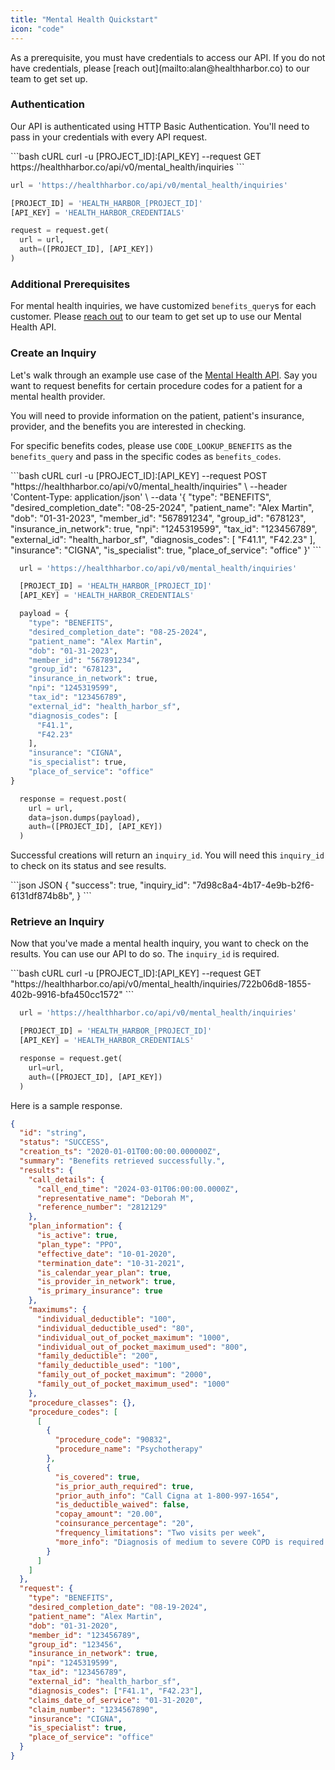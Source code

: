 ```yaml
---
title: "Mental Health Quickstart"
icon: "code"
---
```


<Warning>
  As a prerequisite, you must have credentials to access our API. If you do not
  have credentials, please [reach out](mailto:alan@healthharbor.co) to our team
  to get set up.
</Warning>

### Authentication

Our API is authenticated using HTTP Basic Authentication. You'll need to pass in your credentials with every API request.

<CodeGroup>
  ```bash cURL
  curl -u [PROJECT_ID]:[API_KEY] --request GET https://healthharbor.co/api/v0/mental_health/inquiries
  ```

```python Python
url = 'https://healthharbor.co/api/v0/mental_health/inquiries'

[PROJECT_ID] = 'HEALTH_HARBOR_[PROJECT_ID]'
[API_KEY] = 'HEALTH_HARBOR_CREDENTIALS'

request = request.get(
  url = url,
  auth=([PROJECT_ID], [API_KEY])
)
```

</CodeGroup>

### Additional Prerequisites

For mental health inquiries, we have customized `benefits_query`s for each customer. Please [reach out](mailto:alan@healthharbor.co) to our team to get set up to use our Mental Health API.

### Create an Inquiry

Let's walk through an example use case of the [Mental Health API](endpoint/create-mental-health-inquiry). Say you want to request benefits for certain procedure codes for a patient for a mental health provider.

You will need to provide information on the patient, patient's insurance, provider, and the benefits you are interested in checking.

For specific benefits codes, please use `CODE_LOOKUP_BENEFITS` as the `benefits_query` and pass in the specific codes as `benefits_codes`.

<CodeGroup>
```bash cURL
curl -u [PROJECT_ID]:[API_KEY] --request POST "https://healthharbor.co/api/v0/mental_health/inquiries" \
  --header 'Content-Type: application/json' \
  --data '{
    "type": "BENEFITS",
    "desired_completion_date": "08-25-2024",
    "patient_name": "Alex Martin",
    "dob": "01-31-2023",
    "member_id": "567891234",
    "group_id": "678123",
    "insurance_in_network": true,
    "npi": "1245319599",
    "tax_id": "123456789",
    "external_id": "health_harbor_sf",
    "diagnosis_codes": [
      "F41.1",
      "F42.23"
    ],
    "insurance": "CIGNA",
    "is_specialist": true,
    "place_of_service": "office"
}'
```

```python Python
  url = 'https://healthharbor.co/api/v0/mental_health/inquiries'

  [PROJECT_ID] = 'HEALTH_HARBOR_[PROJECT_ID]'
  [API_KEY] = 'HEALTH_HARBOR_CREDENTIALS'

  payload = {
    "type": "BENEFITS",
    "desired_completion_date": "08-25-2024",
    "patient_name": "Alex Martin",
    "dob": "01-31-2023",
    "member_id": "567891234",
    "group_id": "678123",
    "insurance_in_network": true,
    "npi": "1245319599",
    "tax_id": "123456789",
    "external_id": "health_harbor_sf",
    "diagnosis_codes": [
      "F41.1",
      "F42.23"
    ],
    "insurance": "CIGNA",
    "is_specialist": true,
    "place_of_service": "office"
}

  response = request.post(
    url = url,
    data=json.dumps(payload),
    auth=([PROJECT_ID], [API_KEY])
  )

```

</CodeGroup>

Successful creations will return an `inquiry_id`. You will need this `inquiry_id` to check on its status and see results.

<CodeGroup>
```json JSON
{
  "success": true,
  "inquiry_id": "7d98c8a4-4b17-4e9b-b2f6-6131df874b8b",
}
```
</CodeGroup>

### Retrieve an Inquiry

Now that you've made a mental health inquiry, you want to check on the results. You can use our API to do so. The `inquiry_id` is required.

<CodeGroup>
```bash cURL
curl -u [PROJECT_ID]:[API_KEY] --request GET "https://healthharbor.co/api/v0/mental_health/inquiries/722b06d8-1855-402b-9916-bfa450cc1572"
```

```python Python
  url = 'https://healthharbor.co/api/v0/mental_health/inquiries'

  [PROJECT_ID] = 'HEALTH_HARBOR_[PROJECT_ID]'
  [API_KEY] = 'HEALTH_HARBOR_CREDENTIALS'

  response = request.get(
    url=url,
    auth=([PROJECT_ID], [API_KEY])
  )
```

</CodeGroup>

Here is a sample response.

```json JSON
{
  "id": "string",
  "status": "SUCCESS",
  "creation_ts": "2020-01-01T00:00:00.000000Z",
  "summary": "Benefits retrieved successfully.",
  "results": {
    "call_details": {
      "call_end_time": "2024-03-01T06:00:00.0000Z",
      "representative_name": "Deborah M",
      "reference_number": "2812129"
    },
    "plan_information": {
      "is_active": true,
      "plan_type": "PPO",
      "effective_date": "10-01-2020",
      "termination_date": "10-31-2021",
      "is_calendar_year_plan": true,
      "is_provider_in_network": true,
      "is_primary_insurance": true
    },
    "maximums": {
      "individual_deductible": "100",
      "individual_deductible_used": "80",
      "individual_out_of_pocket_maximum": "1000",
      "individual_out_of_pocket_maximum_used": "800",
      "family_deductible": "200",
      "family_deductible_used": "100",
      "family_out_of_pocket_maximum": "2000",
      "family_out_of_pocket_maximum_used": "1000"
    },
    "procedure_classes": {},
    "procedure_codes": [
      [
        {
          "procedure_code": "90832",
          "procedure_name": "Psychotherapy"
        },
        {
          "is_covered": true,
          "is_prior_auth_required": true,
          "prior_auth_info": "Call Cigna at 1-800-997-1654",
          "is_deductible_waived": false,
          "copay_amount": "20.00",
          "coinsurance_percentage": "20",
          "frequency_limitations": "Two visits per week",
          "more_info": "Diagnosis of medium to severe COPD is required for coverage."
        }
      ]
    ]
  },
  "request": {
    "type": "BENEFITS",
    "desired_completion_date": "08-19-2024",
    "patient_name": "Alex Martin",
    "dob": "01-31-2020",
    "member_id": "123456789",
    "group_id": "123456",
    "insurance_in_network": true,
    "npi": "1245319599",
    "tax_id": "123456789",
    "external_id": "health_harbor_sf",
    "diagnosis_codes": ["F41.1", "F42.23"],
    "claims_date_of_service": "01-31-2020",
    "claim_number": "1234567890",
    "insurance": "CIGNA",
    "is_specialist": true,
    "place_of_service": "office"
  }
}
```
